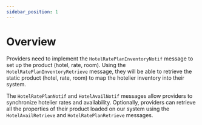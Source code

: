 ```yaml
---
sidebar_position: 1
---
```


# Overview

Providers need to implement the `HotelRatePlanInventoryNotif` message to set up the product (hotel, rate, room). Using the `HotelRatePlanInventoryRetrieve` message, they will be able to retrieve the static product (hotel, rate, room) to map the hotelier inventory into their system.

The `HotelRatePlanNotif` and `HotelAvailNotif` messages allow providers to synchronize hotelier rates and availability. Optionally, providers can retrieve all the properties of their product loaded on our system using the `HotelAvailRetrieve` and `HotelRatePlanRetrieve` messages.